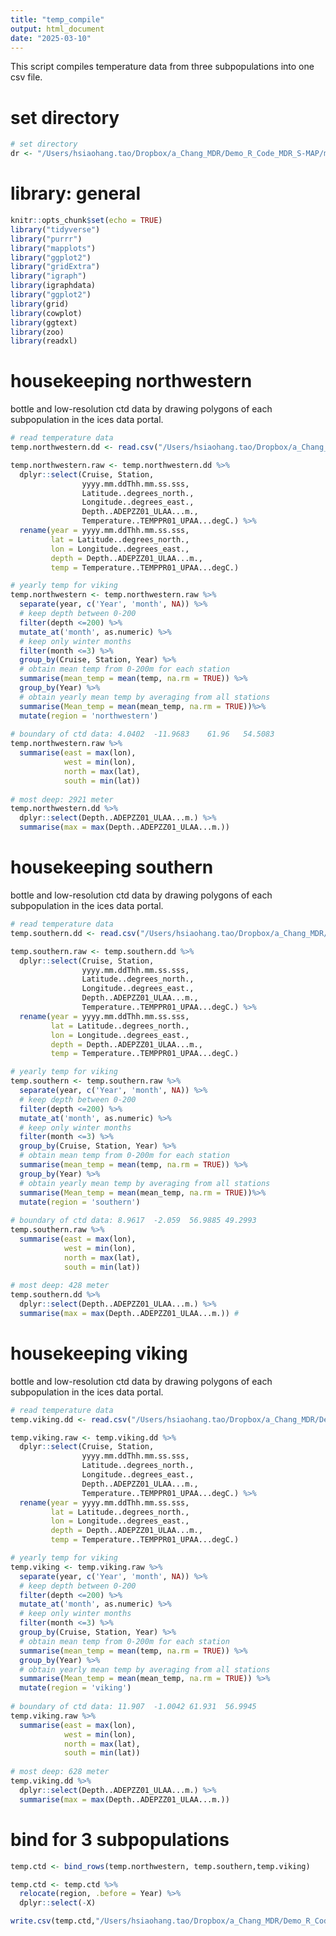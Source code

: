 ```yaml
---
title: "temp_compile"
output: html_document
date: "2025-03-10"
---
```


This script compiles temperature data from three subpopulations into one csv file.

# set directory
```r

# set directory
dr <- "/Users/hsiaohang.tao/Dropbox/a_Chang_MDR/Demo_R_Code_MDR_S-MAP/mc_subpopulation"

```


# library: general

```r

knitr::opts_chunk$set(echo = TRUE)
library("tidyverse")
library("purrr")
library("mapplots")
library("ggplot2")
library("gridExtra")
library("igraph")
library(igraphdata)
library("ggplot2")
library(grid)
library(cowplot)
library(ggtext)
library(zoo)
library(readxl)

```


# housekeeping northwestern 
bottle and low-resolution ctd data by drawing polygons of each subpopulation in the ices data portal.
```r

# read temperature data
temp.northwestern.dd <- read.csv("/Users/hsiaohang.tao/Dropbox/a_Chang_MDR/Demo_R_Code_MDR_S-MAP/mc_subpopulation/data/driver_data/ctd_raw_data/northwestern_ctd_low.csv")

temp.northwestern.raw <- temp.northwestern.dd %>% 
  dplyr::select(Cruise, Station, 
                yyyy.mm.ddThh.mm.ss.sss,
                Latitude..degrees_north.,
                Longitude..degrees_east., 
                Depth..ADEPZZ01_ULAA...m.,
                Temperature..TEMPPR01_UPAA...degC.) %>% 
  rename(year = yyyy.mm.ddThh.mm.ss.sss,
         lat = Latitude..degrees_north.,
         lon = Longitude..degrees_east.,
         depth = Depth..ADEPZZ01_ULAA...m.,
         temp = Temperature..TEMPPR01_UPAA...degC.) 

# yearly temp for viking
temp.northwestern <- temp.northwestern.raw %>% 
  separate(year, c('Year', 'month', NA)) %>% 
  # keep depth between 0-200
  filter(depth <=200) %>% 
  mutate_at('month', as.numeric) %>% 
  # keep only winter months
  filter(month <=3) %>% 
  group_by(Cruise, Station, Year) %>% 
  # obtain mean temp from 0-200m for each station
  summarise(mean_temp = mean(temp, na.rm = TRUE)) %>% 
  group_by(Year) %>% 
  # obtain yearly mean temp by averaging from all stations
  summarise(Mean_temp = mean(mean_temp, na.rm = TRUE))%>% 
  mutate(region = 'northwestern')
  
# boundary of ctd data: 4.0402	-11.9683	61.96	54.5083	
temp.northwestern.raw %>% 
  summarise(east = max(lon),
            west = min(lon),
            north = max(lat),
            south = min(lat))
  
# most deep: 2921 meter
temp.northwestern.dd %>% 
  dplyr::select(Depth..ADEPZZ01_ULAA...m.) %>% 
  summarise(max = max(Depth..ADEPZZ01_ULAA...m.)) 
```


# housekeeping southern
bottle and low-resolution ctd data by drawing polygons of each subpopulation in the ices data portal.
```r

# read temperature data
temp.southern.dd <- read.csv("/Users/hsiaohang.tao/Dropbox/a_Chang_MDR/Demo_R_Code_MDR_S-MAP/mc_subpopulation/data/driver_data/ctd_raw_data/southern_ctd_low.csv")

temp.southern.raw <- temp.southern.dd %>% 
  dplyr::select(Cruise, Station, 
                yyyy.mm.ddThh.mm.ss.sss,
                Latitude..degrees_north.,
                Longitude..degrees_east., 
                Depth..ADEPZZ01_ULAA...m.,
                Temperature..TEMPPR01_UPAA...degC.) %>% 
  rename(year = yyyy.mm.ddThh.mm.ss.sss,
         lat = Latitude..degrees_north.,
         lon = Longitude..degrees_east.,
         depth = Depth..ADEPZZ01_ULAA...m.,
         temp = Temperature..TEMPPR01_UPAA...degC.) 

# yearly temp for viking
temp.southern <- temp.southern.raw %>% 
  separate(year, c('Year', 'month', NA)) %>% 
  # keep depth between 0-200
  filter(depth <=200) %>% 
  mutate_at('month', as.numeric) %>% 
  # keep only winter months
  filter(month <=3) %>% 
  group_by(Cruise, Station, Year) %>% 
  # obtain mean temp from 0-200m for each station
  summarise(mean_temp = mean(temp, na.rm = TRUE)) %>% 
  group_by(Year) %>% 
  # obtain yearly mean temp by averaging from all stations
  summarise(Mean_temp = mean(mean_temp, na.rm = TRUE))%>% 
  mutate(region = 'southern')
  
# boundary of ctd data: 8.9617	-2.059	56.9885	49.2993	
temp.southern.raw %>% 
  summarise(east = max(lon),
            west = min(lon),
            north = max(lat),
            south = min(lat))
  
# most deep: 428 meter
temp.southern.dd %>% 
  dplyr::select(Depth..ADEPZZ01_ULAA...m.) %>% 
  summarise(max = max(Depth..ADEPZZ01_ULAA...m.)) #

```


# housekeeping viking
bottle and low-resolution ctd data by drawing polygons of each subpopulation in the ices data portal.
```r

# read temperature data
temp.viking.dd <- read.csv("/Users/hsiaohang.tao/Dropbox/a_Chang_MDR/Demo_R_Code_MDR_S-MAP/mc_subpopulation/data/driver_data/ctd_raw_data/viking_ctd_low.csv")

temp.viking.raw <- temp.viking.dd %>% 
  dplyr::select(Cruise, Station, 
                yyyy.mm.ddThh.mm.ss.sss,
                Latitude..degrees_north.,
                Longitude..degrees_east., 
                Depth..ADEPZZ01_ULAA...m.,
                Temperature..TEMPPR01_UPAA...degC.) %>% 
  rename(year = yyyy.mm.ddThh.mm.ss.sss,
         lat = Latitude..degrees_north.,
         lon = Longitude..degrees_east.,
         depth = Depth..ADEPZZ01_ULAA...m.,
         temp = Temperature..TEMPPR01_UPAA...degC.) 

# yearly temp for viking
temp.viking <- temp.viking.raw %>% 
  separate(year, c('Year', 'month', NA)) %>% 
  # keep depth between 0-200
  filter(depth <=200) %>% 
  mutate_at('month', as.numeric) %>% 
  # keep only winter months
  filter(month <=3) %>% 
  group_by(Cruise, Station, Year) %>% 
  # obtain mean temp from 0-200m for each station
  summarise(mean_temp = mean(temp, na.rm = TRUE)) %>% 
  group_by(Year) %>% 
  # obtain yearly mean temp by averaging from all stations
  summarise(Mean_temp = mean(mean_temp, na.rm = TRUE)) %>% 
  mutate(region = 'viking')
  
# boundary of ctd data: 11.907	-1.0042	61.931	56.9945
temp.viking.raw %>% 
  summarise(east = max(lon),
            west = min(lon),
            north = max(lat),
            south = min(lat))
  
# most deep: 628 meter
temp.viking.dd %>% 
  dplyr::select(Depth..ADEPZZ01_ULAA...m.) %>% 
  summarise(max = max(Depth..ADEPZZ01_ULAA...m.)) 
```


# bind for 3 subpopulations
```r

temp.ctd <- bind_rows(temp.northwestern, temp.southern,temp.viking)

temp.ctd <- temp.ctd %>% 
  relocate(region, .before = Year) %>% 
  dplyr::select(-X)

write.csv(temp.ctd,"/Users/hsiaohang.tao/Dropbox/a_Chang_MDR/Demo_R_Code_MDR_S-MAP/mc_subpopulation/data/driver_data/temp.ctd.csv")

```



